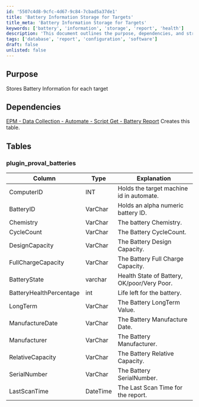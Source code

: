 ```yaml
---
id: '5507c4d8-9cfc-4d67-9c84-7cbad5a37de1'
title: 'Battery Information Storage for Targets'
title_meta: 'Battery Information Storage for Targets'
keywords: ['battery', 'information', 'storage', 'report', 'health']
description: 'This document outlines the purpose, dependencies, and structure of the Battery Information Storage for each target machine in ConnectWise Automate. It details the necessary table and its columns for storing battery-related data, including health state, capacity, and manufacturer information.'
tags: ['database', 'report', 'configuration', 'software']
draft: false
unlisted: false
---
```

## Purpose

Stores Battery Information for each target

## Dependencies

[EPM - Data Collection - Automate - Script Get - Battery Report](https://proval.itglue.com/DOC-5078775-11216978)  Creates this table.

## Tables

### plugin_proval_batteries

| Column                     | Type      | Explanation                                         |
|---------------------------|-----------|-----------------------------------------------------|
| ComputerID                | INT       | Holds the target machine id in automate.            |
| BatteryID                 | VarChar   | Holds an alpha numeric battery ID.                  |
| Chemistry                 | VarChar   | The battery Chemistry.                               |
| CycleCount                | VarChar   | The Battery CycleCount.                             |
| DesignCapacity            | VarChar   | The Battery Design Capacity.                         |
| FullChargeCapacity        | VarChar   | The Battery Full Charge Capacity.                   |
| BatteryState              | varchar    | Health State of Battery, OK/poor/Very Poor.        |
| BatteryHealthPercentage    | int       | Life left for the battery.                          |
| LongTerm                  | VarChar   | The Battery LongTerm Value.                         |
| ManufactureDate           | VarChar   | The Battery Manufacture Date.                       |
| Manufacturer              | VarChar   | The Battery Manufacturer.                           |
| RelativeCapacity          | VarChar   | The Battery Relative Capacity.                       |
| SerialNumber              | VarChar   | The Battery SerialNumber.                           |
| LastScanTime              | DateTime  | The Last Scan Time for the report.                  |











